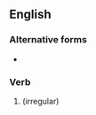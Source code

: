 ==English==

===Alternative forms===
* {{l|en|taxiing}}

===Verb===
{{head|en|present participle}}

# {{present participle of|taxi|lang=en|nocat=1}} (irregular)